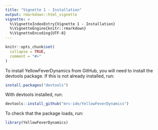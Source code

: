 ```yaml
---
title: "Vignette 1 - Installation"
output: rmarkdown::html_vignette
vignette: >
  %\VignetteIndexEntry{Vignette 1 - Installation}
  %\VignetteEngine{knitr::rmarkdown}
  %\VignetteEncoding{UTF-8}
---
```


```r
knitr::opts_chunk$set(
  collapse = TRUE,
  comment = "#>"
)
```

To install YellowFeverDynamics from GitHub, you will need to install the devtools package. If this is not already installed, run:

```r
install.packages("devtools")
```

With devtools installed, run:

```r
devtools::install_github("mrc-ide/YellowFeverDynamics")
```

To check that the package loads, run:

```r
library(YellowFeverDynamics)
```
